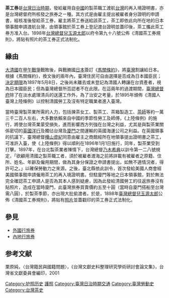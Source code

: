 '''茶工券'''是[[台灣日治時期|台灣日治時期]]，發給雇用自[[中國|中國]]的製茶職工渡航[[台灣|台灣]]的再入境證明書，亦是台灣總督府所核發之旅券之ㄧ種。其方式是由雇主提出被雇者身分證明的申請書，經核准後發給茶工券，雇主將茶工券送給該茶工，茶工即依此向所在地的日本領事館申請渡航台灣，由領事館於茶工券上登記渡台證明並蓋印後，茶工攜此茶工券方准入台。1898年[[台灣總督|台灣總督]][[兒玉源太郎|兒玉源太郎]]以府令第九十八號公佈《清國茶工券規則》，將貼有照片的茶工券正式法制化。

== 緣由 ==
[[大清國|大清國]]在[[甲午戰爭|甲午戰爭]]戰敗後，與戰勝國[[日本|日本]]簽訂《[[馬關條約|馬關條約]]》，將[[臺灣|臺灣]]割讓給日本。根據《馬關條約》，換文後的兩年內，臺灣住民可自由選擇是否成為日本國臣民；[[住民去就決定日|決定期限]]為1897年5月8日，之後尚未離去或未登記為清國人轉讓在台資產者，視為日本國臣民；但為臺灣總督所否認者不在此限。在這兩年的過渡期間，[[臺灣總督府|臺灣總督府]]除了在淡水處理清兵的送還工作外，為了治安之考量，於1895年頒佈《清國人臺灣上陸條例》以控制清國勞工及沒有特定職業者進入臺灣。

當時臺灣製茶業所需的人力，包括揀茶女工、製茶工、茶箱製造工、[[茶師|茶師]]等約一萬三千二百人左右，大多數依賴來自中國的季節性勞工及師傅，《上陸條例》的施行，將使台灣茶業蒙受損失，進而影響西方列強在台灣之利益，尤其是與製茶業關係密切的[[英國洋行|英國洋行]]及獨佔台灣及[[廈門|廈門]]之間運輸的英國海運公司之利益。在英國領事的抗議下，臺灣總督[[樺山資紀|樺山資紀]]同意由雇主之商館經所在地領事提出證明書之茶工，可准許入臺，使《上陸條例》得以順利在1896年1月1日施行，同年，製茶業受到打擊。1897年，在台北製茶業者陳情下，台灣總督[[乃木希典|乃木希典]]以訓令第一二八號規定，「欲顧用清國之製茶職工者，須於被雇者渡海之前將詳載有被雇者之原籍、住所、姓名、年齡及僱用期間，做為其身分保證之申請書提出，如無不適情況者，得許可之。」以確保勞動力之來源。之後，臺北縣依此訓令，首次發給美國人商會經美國領事館申請僱用茶工的再入境證明書。但駐廈門等地之日本領事館，對於無法完全確認茶工申請人是否為其本人感到疑慮，因為此發給清國勞工的往返旅券沒有貼照片，造成在當時廈門，此臺灣旅券買賣價約五至十圓（當時自廈門搭船至台灣需八圓），於製茶季節，亦出現大批偷渡者。於是，1898年[[臺灣總督|臺灣總督]][[兒玉源太郎|兒玉源太郎]]公佈《清國茶工券規則》，將貼有[[照片|照片]]並蓋戳印的茶工券正式法制化。

== 參見 ==
*[[外國行旅券|外國行旅券]]
*[[內地行旅券|內地行旅券]]
==参考文献==
栗原純，〈台灣籍民與國籍問題〉，《台灣文獻史料整理研究學術研討會論文集》，台灣省文獻委員會編印，2001
[[Category:护照历史|Category:护照历史]]
[[Category:台灣日治時期經濟|護照]]
[[Category:臺灣日治時期交通|Category:臺灣日治時期交通]]
[[Category:臺灣勞動史|Category:臺灣勞動史]]
[[Category:台灣茶史|Category:台灣茶史]]